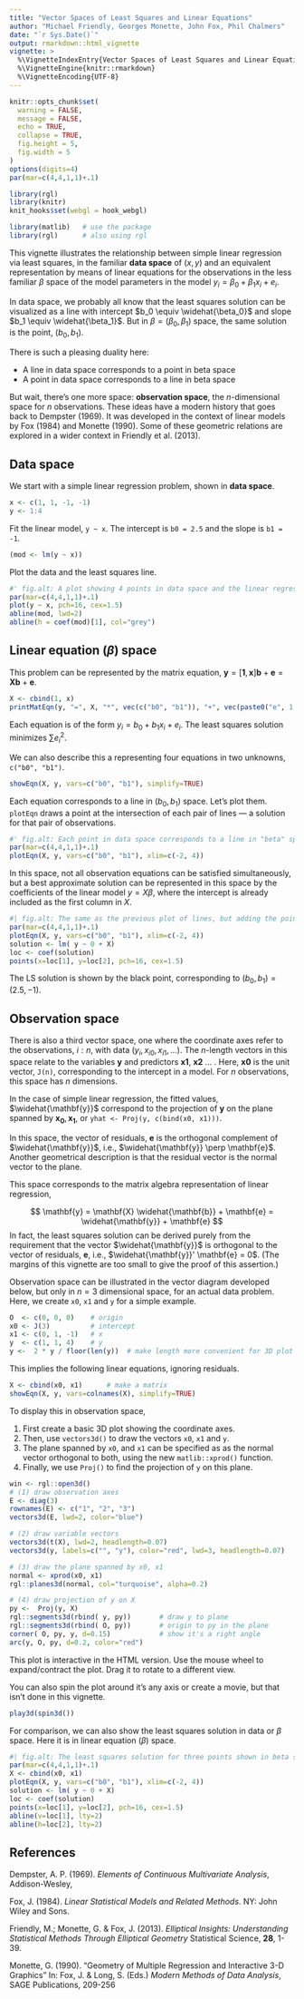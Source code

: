 ```yaml
---
title: "Vector Spaces of Least Squares and Linear Equations"
author: "Michael Friendly, Georges Monette, John Fox, Phil Chalmers"
date: "`r Sys.Date()`"
output: rmarkdown::html_vignette
vignette: >
  %\VignetteIndexEntry{Vector Spaces of Least Squares and Linear Equations}
  %\VignetteEngine{knitr::rmarkdown}
  %\VignetteEncoding{UTF-8}
---
```


```r
knitr::opts_chunk$set(
  warning = FALSE,
  message = FALSE,
  echo = TRUE,
  collapse = TRUE,
  fig.height = 5,
  fig.width = 5
)
options(digits=4)
par(mar=c(4,4,1,1)+.1)
```
```r
library(rgl)
library(knitr)
knit_hooks$set(webgl = hook_webgl)
```

```r
library(matlib)   # use the package
library(rgl)      # also using rgl
```

This vignette illustrates the relationship between simple linear regression
via least squares, in the familiar **data space** of $(x, y)$
and an equivalent representation by means of linear equations for the observations
in the less familiar $\beta$ space of the model parameters in the model
$y_i = \beta_0 + \beta_1 x_i + e_i$.

In data space, we probably all know that the least squares solution can be visualized as a line
with intercept $b_0 \equiv \widehat{\beta_0}$ and slope $b_1 \equiv \widehat{\beta_1}$.
But in $\beta = (\beta_0, \beta_1)$ space, the same solution is the point, $(b_0, b_1)$.

There is such a pleasing duality here:  

* A line in data space corresponds to a point in beta space
* A point in data space corresponds to a line in beta space

But wait, there's one more space: **observation space**, the *n*-dimensional space
for *n* observations.
These ideas have a modern history that goes back to Dempster (1969). It was developed
in the context of linear models by Fox (1984) and Monette (1990).
Some of these geometric relations are explored  in a wider context in
Friendly et al. (2013).

## Data space
We start with a simple linear regression problem, shown in **data space**.

```r
x <- c(1, 1, -1, -1)
y <- 1:4
```

Fit the linear model, `y ~ x`. The intercept is `b0 = 2.5` and the slope is `b1 = -1`.
```r
(mod <- lm(y ~ x))
```
Plot the data and the least squares line.
```r
#' fig.alt: A plot showing 4 points in data space and the linear regression line
par(mar=c(4,4,1,1)+.1)
plot(y ~ x, pch=16, cex=1.5)
abline(mod, lwd=2)
abline(h = coef(mod)[1], col="grey")
```

## Linear equation ($\beta$) space

This problem can be represented by the matrix equation,  $\mathbf{y} = [\mathbf{1}, \mathbf{x}] \mathbf{b} + \mathbf{e} = \mathbf{X} \mathbf{b} + \mathbf{e}$. 

```r
X <- cbind(1, x)
printMatEqn(y, "=", X, "*", vec(c("b0", "b1")), "+", vec(paste0("e", 1:4)))

```
Each equation is of the form $y_i = b_0 + b_1 x_i + e_i$. The least squares solution minimizes $\sum e_i^2$.

We can also describe this a representing four equations in two unknowns, `c("b0", "b1")`. 

```r
showEqn(X, y, vars=c("b0", "b1"), simplify=TRUE)
```

Each equation corresponds to a line in $(b_0, b_1)$ space. Let's plot them. `plotEqn` draws a point at the
intersection of each pair of lines --- a solution for that pair of observations.

```r
#' fig.alt: Each point in data space corresponds to a line in "beta" space. The figure shows the four lines corresponding to the points in the previous figure.
par(mar=c(4,4,1,1)+.1)
plotEqn(X, y, vars=c("b0", "b1"), xlim=c(-2, 4))
```

In this space, not all observation equations can be satisfied simultaneously, but a best approximate solution
can be represented in this space by the coefficients of the linear model $y = X \beta$, where the intercept is 
already included as the first column in $X$.

```r
#| fig.alt: The same as the previous plot of lines, but adding the point (b0, b1) that corresponds to the least squares solution
par(mar=c(4,4,1,1)+.1)
plotEqn(X, y, vars=c("b0", "b1"), xlim=c(-2, 4))
solution <- lm( y ~ 0 + X)
loc <- coef(solution)
points(x=loc[1], y=loc[2], pch=16, cex=1.5)
```

The LS solution is shown by the black point, corresponding to $(b_0, b_1) = (2.5, -1)$.

## Observation space

There is also a third vector space, one where the coordinate axes refer to the observations, $i:n$, with data $(y_i, x_{i0}, x_{i1}, ...)$.
The $n$-length vectors in this space relate to the variables **y** and predictors **x1**, **x2** ... . Here, **x0** is the unit vector, `J(n)`, corresponding to the intercept in a model. For $n$ observations, this space has $n$ dimensions.

In the case of simple linear regression, the fitted values, $\widehat{\mathbf{y}}$ correspond to the projection of 
$\mathbf{y}$ on the plane spanned by $\mathbf{x_0}, \mathbf{x_1}$, or `yhat <- Proj(y, c(bind(x0, x1)))`.

In this space, the vector of residuals, $\mathbf{e}$ is the
orthogonal complement of $\widehat{\mathbf{y}}$, i.e., $\widehat{\mathbf{y}} \perp \mathbf{e}$. Another geometrical description is
that the residual vector is the normal vector to the plane.

This space corresponds to the matrix algebra representation of linear regression,

$$
\mathbf{y} = \mathbf{X} \widehat{\mathbf{b}} + \mathbf{e} = \widehat{\mathbf{y}} + \mathbf{e}
$$
In fact, the least squares solution can be derived purely from the requirement that the vector $\widehat{\mathbf{y}}$
is orthogonal to the vector of residuals, $\mathbf{e}$, i.e., $\widehat{\mathbf{y}}' \mathbf{e} = 0$. (The margins of this vignette are too small to give the proof of this assertion.)

Observation space can be illustrated in the vector diagram developed below, but only in $n=3$ dimensional space, 
for an actual data problem.  Here, we create `x0`, `x1` and `y` for a simple example.


```r
O  <- c(0, 0, 0)    # origin
x0 <- J(3)          # intercept
x1 <- c(0, 1, -1)   # x
y  <- c(1, 1, 4)    # y
y <-  2 * y / floor(len(y))  # make length more convenient for 3D plot
```
This implies the following linear equations, ignoring residuals.
```r
X <- cbind(x0, x1)      # make a matrix
showEqn(X, y, vars=colnames(X), simplify=TRUE)
```

To display this in observation space, 

1. First create a basic 3D plot showing the coordinate axes.
2. Then, use `vectors3d()` to draw the vectors `x0`, `x1` and `y`.
3. The plane spanned by `x0`, and `x1` can be specified as as the normal vector orthogonal to both, using the
new `matlib::xprod()` function.
4. Finally, we use `Proj()` to find the projection of `y` on this plane.

```r
win <- rgl::open3d()
# (1) draw observation axes
E <- diag(3)
rownames(E) <- c("1", "2", "3")
vectors3d(E, lwd=2, color="blue")

# (2) draw variable vectors
vectors3d(t(X), lwd=2, headlength=0.07)
vectors3d(y, labels=c("", "y"), color="red", lwd=3, headlength=0.07)

# (3) draw the plane spanned by x0, x1 
normal <- xprod(x0, x1)
rgl::planes3d(normal, col="turquoise", alpha=0.2)

# (4) draw projection of y on X
py <-  Proj(y, X)
rgl::segments3d(rbind( y, py))       # draw y to plane
rgl::segments3d(rbind( O, py))       # origin to py in the plane
corner( O, py, y, d=0.15)            # show it's a right angle
arc(y, O, py, d=0.2, color="red")

```
This plot is interactive in the HTML version.  Use the mouse wheel to expand/contract the plot. Drag it
to rotate to a different view.

You can also spin the plot around it's any axis or create a movie, but that isn't done in this vignette.
```r
play3d(spin3d())
```

For comparison, we can also show the least squares solution in data or $\beta$ space. Here it is in
linear equation ($\beta$) space.

```r
#| fig.alt: The least squares solution for three points shown in beta space
par(mar=c(4,4,1,1)+.1)
X <- cbind(x0, x1)
plotEqn(X, y, vars=c("b0", "b1"), xlim=c(-2, 4))
solution <- lm( y ~ 0 + X)
loc <- coef(solution)
points(x=loc[1], y=loc[2], pch=16, cex=1.5)
abline(v=loc[1], lty=2)
abline(h=loc[2], lty=2)

```


## References

Dempster, A. P. (1969). _Elements of Continuous Multivariate Analysis_, 
Addison-Wesley,

Fox, J. (1984). _Linear Statistical Models and Related Methods_. NY: John Wiley and Sons.

Friendly, M.; Monette, G. & Fox, J. (2013).
_Elliptical Insights: Understanding Statistical Methods Through Elliptical Geometry_
Statistical Science, **28**, 1-39.

Monette, G. (1990).
"Geometry of Multiple Regression and Interactive 3-D Graphics"
In: Fox, J. & Long, S. (Eds.)
_Modern Methods of Data Analysis_, SAGE Publications, 209-256


